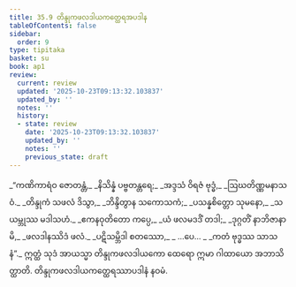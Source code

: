 ```yaml
---
title: 35.9 တိန္ဒုကဖလဒါယကတ္ထေရအပဒါန
tableOfContents: false
sidebar:
  order: 9
type: tipitaka
basket: su
book: ap1
review:
  current: review
  updated: '2025-10-23T09:13:32.103837'
  updated_by: ''
  notes: ''
  history:
  - state: review
    date: '2025-10-23T09:13:32.103837'
    updated_by: ''
    notes: ''
    previous_state: draft
---
```



<ReviewStatus review={frontmatter.review} showDetails={true} />

<HypothesisAnnotation frontmatter={frontmatter} />

<DynamicBreadcrumb />

<Division number="59" book="ap1" e="ch" v="20" p="323">

<Paragraph number="3955" type="verses" book="ap1">
_“ကဏိကာရံဝ ဇောတန္တံ,_  
_နိသိန္နံ ပဗ္ဗတန္တရေ;_  
_အဒ္ဒသံ ဝိရဇံ ဗုဒ္ဓံ,_  
_ဩဃတိဏ္ဏမနာသဝံ._  

</Paragraph>

</Division>
<Division number="60" book="ap1" e="ch" v="20" p="324">

<Paragraph number="3956" type="verses" book="ap1">
_တိန္ဒုကံ သဖလံ ဒိသွာ,_  
_ဘိန္ဒိတွာန သကောသကံ;_  
_ပသန္နစိတ္တော သုမနော,_  
_သယမ္ဘုဿ မဒါသဟံ._  

</Paragraph>

</Division>
<Division number="61" book="ap1" e="ch" v="20" p="324">

<Paragraph number="3957" type="verses" book="ap1">
_ဧကနဝုတိတော ကပ္ပေ,_  
_ယံ ဖလမဒဒိံ တဒါ;_  
_ဒုဂ္ဂတိံ နာဘိဇာနာမိ,_  
_ဖလဒါနဿိဒံ ဖလံ._  

</Paragraph>

</Division>
<Division number="62" book="ap1" e="ch" v="20" p="324">

<Paragraph number="3958" type="verses" book="ap1">
_ပဋိသမ္ဘိဒါ စတဿော,_  
_ …ပေ… _  
_ကတံ ဗုဒ္ဓဿ သာသနံ”._  

</Paragraph>

<Paragraph number="3959" book="ap1">
ဣတ္ထံ သုဒံ အာယသ္မာ တိန္ဒုကဖလဒါယကော ထေရော ဣမာ ဂါထာယော အဘာသိတ္ထာတိ.

</Paragraph>
</Division>

<Paragraph number="3960" type="center" book="ap1">
တိန္ဒုကဖလဒါယကတ္ထေရဿာပဒါနံ နဝမံ.
</Paragraph>